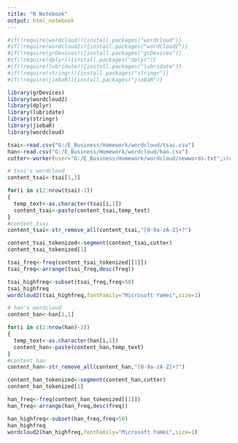 ---
title: "R Notebook"
output: html_notebook
---

```{r}
#if(!require(wordcloud)){install.packages("wordcloud")}
#if(!require(wordcloud2)){install.packages("wordcloud2")} 
#if(!require(grDevices)){install.packages("grDevices")} 
#if(!require(dplyr)){install.packages("dplyr")} 
#if(!require(lubridate)){install.packages("lubridate")} 
#if(!require(stringr)){install.packages("stringr")} 
#if(!require(jiebaR)){install.packages("jiebaR")} 
```

```{r}
library(grDevices)
library(wordcloud2)
library(dplyr)
library(lubridate)
library(stringr)
library(jiebaR)
library(wordcloud) 
```

```{r}
tsai<-read.csv("G:/E_Business/Homework/wordcloud/tsai.csv")
han<-read.csv("G:/E_Business/Homework/wordcloud/han.csv")
cutter<-worker(user="G:/E_Business/Homework/wordcloud/newwords.txt",stop_word="G:/E_Business/Homework/wordcloud/stopwords.txt",bylines=T)
```

```{r}
# tsai's wordcloud
content_tsai<-tsai[1,1]

for(i in c(2:nrow(tsai)-1))
{
  temp_text<-as.character(tsai[i,1])
  content_tsai<-paste(content_tsai,temp_text)
}
#content_tsai
content_tsai<-str_remove_all(content_tsai,"[0-9a-zA-Z]+?")

content_tsai_tokenized<-segment(content_tsai,cutter)
content_tsai_tokenized[1]

tsai_freq<-freq(content_tsai_tokenized[[1]])
tsai_freq<-arrange(tsai_freq,desc(freq))

tsai_highfreq<-subset(tsai_freq,freq>50)
tsai_highfreq
wordcloud2(tsai_highfreq,fontFamily="Microsoft YaHei",size=1)
```

```{r}
# han's wordcloud
content_han<-han[1,1]

for(i in c(2:nrow(han)-1))
{
  temp_text<-as.character(han[i,1])
  content_han<-paste(content_han,temp_text)
}
#content_han
content_han<-str_remove_all(content_han,"[0-9a-zA-Z]+?")

content_han_tokenized<-segment(content_han,cutter)
content_han_tokenized[1]

han_freq<-freq(content_han_tokenized[[1]])
han_freq<-arrange(han_freq,desc(freq))

han_highfreq<-subset(han_freq,freq>50)
han_highfreq
wordcloud2(han_highfreq,fontFamily="Microsoft YaHei",size=1)
```
